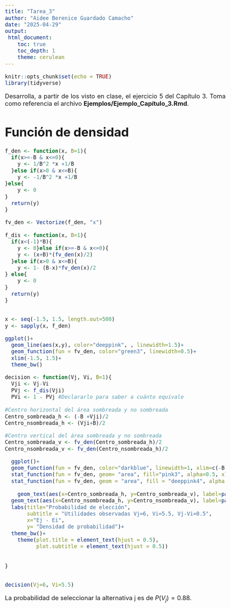---
title: "Tarea_3"
author: "Aidee Berenice Guardado Camacho"
date: "2025-04-29"
output: 
 html_document:
    toc: true
    toc_depth: 1
    theme: cerulean
---

<style>
body {
text-align: justify}
</style>

<style type="text/css">
body{/*Normal*/
     font-size: 20px;
}
</style>

```{r setup, include=FALSE}
knitr::opts_chunk$set(echo = TRUE)
library(tidyverse)
```

Desarrolla, a partir de los visto en clase, el ejercicio 5 del Capítulo 3. Toma como referencia el archivo <b>Ejemplos/Ejemplo_Capítulo_3.Rmd</b>.

# Función de densidad

```{r}

f_den <- function(x, B=1){
  if(x>=-B & x<=0){
    y <- 1/B^2 *x +1/B
  }else if(x>0 & x<=B){
    y <- -1/B^2 *x +1/B
}else{
    y <- 0
}
  return(y)
}

fv_den <- Vectorize(f_den, "x")

f_dis <- function(x, B=1){
  if(x<(-1)*B){
    y <- 0}else if(x>=-B & x<=0){
    y <- (x+B)*(fv_den(x)/2)
  }else if(x>0 & x<=B){
    y <- 1- (B-x)*fv_den(x)/2
} else{
    y <- 0
}
  return(y)
}


x <- seq(-1.5, 1.5, length.out=500)
y <- sapply(x, f_den)

ggplot()+
  geom_line(aes(x,y), color="deeppink", , linewidth=1.5)+
  geom_function(fun = fv_den, color="green3", linewidth=0.5)+
  xlim(-1.5, 1.5)+
  theme_bw()

```

```{r}
decision <- function(Vj, Vi, B=1){
  Vji <- Vj-Vi
  PVj <- f_dis(Vji)
  PVi <- 1 - PVj #Declararlo para saber a cuánto equivale
  
#Centro horizontal del área sombreada y no sombreada
Centro_sombreada_h <- (-B +Vji)/2
Centro_nsombreada_h <- (Vji+B)/2

#Centro vertical del área sombreada y no sombreada
Centro_sombreada_v <- fv_den(Centro_sombreada_h)/2
Centro_nsombreada_v <- fv_den(Centro_nsombreada_h)/2

  ggplot()+
  geom_function(fun = fv_den, color="darkblue", linewidth=1, xlim=c(-B-0.1, B+0.1))+
  stat_function(fun = fv_den, geom= "area", fill="pink3", alpha=0.5, xlim=c(-B, Vji))+ 
  stat_function(fun = fv_den, geom = "area", fill = "deeppink4", alpha = 0.5, xlim = c(Vji, B))+
  
    geom_text(aes(x=Centro_sombreada_h, y=Centro_sombreada_v), label=paste0("Prob(Vj)=", round(PVj,2)), size=4)+
  geom_text(aes(x=Centro_nsombreada_h, y=Centro_nsombreada_v), label=paste0("Prob(Vi)=", round(PVi,2)), size=3)+
  labs(title="Probabilidad de elección", 
       subtitle = "Utilidades observadas Vj=6, Vi=5.5, Vj-Vi=0.5",
       x="Ej - Ei", 
       y= "Densidad de probabilidad")+
  theme_bw()+
    theme(plot.title = element_text(hjust = 0.5),
          plot.subtitle = element_text(hjust = 0.5))
  
  
}


decision(Vj=6, Vi=5.5)
```
La probabilidad de seleccionar la alternativa j es de $P(V_j)=0.88$.
